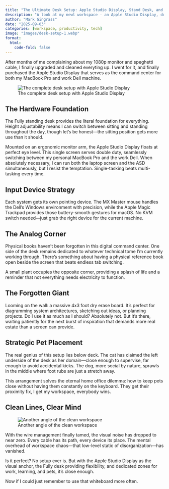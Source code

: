 ```yaml
---
title: "The Ultimate Desk Setup: Apple Studio Display, Stand Desk, and Strategic Pet Placement"
description: "A look at my newl workspace - an Apple Studio Display, dual computer setup, and pet zones"
author: "Mark Gingrass"
date: "2025-09-03"
categories: [workspace, productivity, tech]
image: "images/desk-setup-1.webp"
format:
  html:
    code-fold: false
---
```



After months of me complaining about my 1080p monitor and speghetti cable, I finally upgraded and cleaned everyting up. I went for it, and finally purchased the Apple Studio Display that serves as the command center for both my MacBook Pro and work Dell machine.

![The complete desk setup with Apple Studio Display](images/MG_0398.web)

## The Hardware Foundation

The Fully standing desk provides the literal foundation for everything. Height adjustability means I can switch between sitting and standing throughout the day, though let's be honest—the sitting position gets more use than it should.

Mounted on an ergonomic monitor arm, the Apple Studio Display floats at perfect eye level. This single screen serves double duty, seamlessly switching between my personal MacBook Pro and the work Dell. When absolutely necessary, I can run both the laptop screen and the ASD simultaneously, but I resist the temptation. Single-tasking beats multi-tasking every time.

## Input Device Strategy

Each system gets its own pointing device. The MX Master mouse handles the Dell's Windows environment with precision, while the Apple Magic Trackpad provides those buttery-smooth gestures for macOS. No KVM switch needed—just grab the right device for the current machine.

## The Analog Corner

Physical books haven't been forgotten in this digital command center. One side of the desk remains dedicated to whatever technical tome I'm currently working through. There's something about having a physical reference book open beside the screen that beats endless tab switching.

A small plant occupies the opposite corner, providing a splash of life and a reminder that not everything needs electricity to function.

## The Forgotten Giant

Looming on the wall: a massive 4x3 foot dry erase board. It's perfect for diagramming system architectures, sketching out ideas, or planning projects. Do I use it as much as I should? Absolutely not. But it's there, waiting patiently for the next burst of inspiration that demands more real estate than a screen can provide.

## Strategic Pet Placement

The real genius of this setup lies below deck. The cat has claimed the left underside of the desk as her domain—close enough to supervise, far enough to avoid accidental kicks. The dog, more social by nature, sprawls in the middle where foot rubs are just a stretch away.

This arrangement solves the eternal home office dilemma: how to keep pets close without having them constantly on the keyboard. They get their proximity fix, I get my workspace, everybody wins.

## Clean Lines, Clear Mind

![Another angle of the clean workspace](images/desk-setup-2.webp)

With the wire management finally tamed, the visual noise has dropped to near zero. Every cable has its path, every device its place. The mental overhead of workspace chaos—that low-level static of disorganization—has vanished.

Is it perfect? No setup ever is. But with the Apple Studio Display as the visual anchor, the Fully desk providing flexibility, and dedicated zones for work, learning, and pets, it's close enough.

Now if I could just remember to use that whiteboard more often.